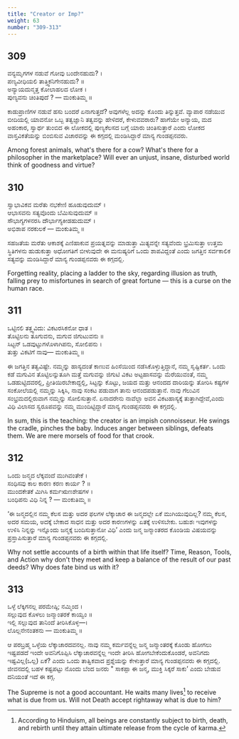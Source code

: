 ```yaml
---
title: "Creator or Imp?"
weight: 63
number: "309-313"
---
```


## 309

ವನ್ಯಮೃಗಗಳ ನಡುವೆ ಗೋವು ಬಂದೇನಹುದು? ।  
ಪಣ್ಯವೀಧಿಯಲಿ ತಾತ್ತ್ವಿಕನಿಗೇನಹುದು‌? ॥  
ಅನ್ಯಾಯದುನ್ಮತ್ತ ಕೋಲಾಹಲದ ಲೋಕ ।  
ಪುಣ್ಯವನು ಚಿಂತಿಪುದೆ ? — ಮಂಕುತಿಮ್ಮ ॥

ಕಾಡುಪ್ರಾಣಿಗಳ ನಡುವೆ ಹಸು ಬಂದರೆ ಏನಾಗುತ್ತದೆ? ಅವುಗಳೆಲ್ಲ ಅದನ್ನು ಕೊಂದು ತಿನ್ನುತ್ತವೆ. ವ್ಯಾಪಾರ ನಡೆಯುವ ಬೀದಿಯಲ್ಲಿ ಯಾವನೋ ಒಬ್ಬ ತತ್ವಜ್ಞಾನಿ ತತ್ವವನ್ನು ಹೇಳಿದರೆ, ಕೇಳುವವರಾರು? ಹಾಗೆಯೇ ಅನ್ಯಾಯ, ಮದ ಅಹಂಕಾರ, ಸ್ವಾರ್ಥ ತುಂಬಿದ ಈ ಲೋಕದಲ್ಲಿ ಪುಣ್ಯಕೆಲಸದ ಬಗ್ಗೆ ಯಾರು ಚಿಂತಿಸುತ್ತಾರೆ ಎಂದು ಲೋಕದ ವಾಸ್ತವಿಕತೆಯನ್ನು ಬಿಂಬಿಸುವ ವಿಚಾರವನ್ನು ಈ ಕಗ್ಗದಲ್ಲಿ ಮಂಡಿಸಿದ್ದಾರೆ ಮಾನ್ಯ ಗುಂಡಪ್ಪನವರು.

Among forest animals, what's there for a cow? What's there for a philosopher in the marketplace? Will ever an unjust, insane, disturbed world think of goodness and virtue?

## 310

ಸ್ವಾಭಾವಿಕವ ಮರೆತು ನಭಕೇಣಿ ಹೂಡುವುದುಮ್ ।  
ಆಭಾಸವನು ಸತ್ಯವೊಂದು ಬೆಮಿಸುವುದುಮ್ ॥  
ಸೌಭಾಗ್ಯಗಳನರಸಿ ದೌರ್ಭಾಗ್ಯಕೀಡಹುದುಮ್ ।  
ಅಭಿಶಾಪ ನರಕುಲಕೆ — ಮಂಕುತಿಮ್ಮ ॥

ಸಹಜತೆಯ ಮರೆತು ಆಕಾಶಕ್ಕೆ ಎಣಿಹಾಕುವ ಪ್ರಯತ್ನವನ್ನು ಮಾಡುತ್ತಾ ಮಿತ್ಯವನ್ನೇ ಸತ್ಯವೆಂದು ಭ್ರಮಿಸುತ್ತಾ ಉತ್ತಮ ಸ್ಥಿತಿಗಳನು ಹುಡುಕುತ್ತಾ ಅಧೋಗತಿಗೆ ಬೀಳುವುದೇ ಈ ಮನುಷ್ಯರಿಗೆ ಒಂದು ಶಾಪವಿದ್ದಂತೆ ಎಂದು ಜಗತ್ತಿನ ಸರ್ವಕಾಲಿಕ ಸತ್ಯವನ್ನು ಮಂಡಿಸಿದ್ದಾರೆ ಮಾನ್ಯ ಗುಂಡಪ್ಪನವರು ಈ ಕಗ್ಗದಲ್ಲಿ.

Forgetting reality, placing a ladder to the sky, regarding illusion as truth, falling prey to misfortunes in search of great fortune — this is a curse on the human race.

## 311

ಒಟ್ಟಿನಲಿ ತತ್ತ್ವವಿದು: ವಿಕಟರಸಿಕನೋ ಧಾತ ।  
ತೊಟ್ಟಿಲನು ತೂಗುವನು, ಮಗುವ ಜಿಗುಟುವನು ॥  
ಸಿಟ್ಟನ್ ಒಡವುಟ್ಟುಗಳೊಳಾಗಿಪನು, ಸೋಲಿಪನು ।  
ತುತ್ತು ವಿಕಟಿಗೆ ನಾವು— ಮಂಕುತಿಮ್ಮ ॥

ಈ ಜಗತ್ತಿನ ತತ್ವವಿಷ್ಟೇ. ನಮ್ಮನ್ನು ಹಾಸ್ಯದಂತೆ ಕಾಣುವ ಹಿಂಸೆಯಿಂದ ನಡೆಸಿಕೊಳ್ಳುತ್ತಿದ್ದಾನೆ, ನಮ್ಮ ಸೃಷ್ಟಿಕರ್ತ. ಒಂದು ಕಡೆ ಮಗುವಿನ ತೊಟ್ಟಿಲನ್ನುತೂಗಿ ಮತ್ತೆ ಮಗುವನ್ನು ಜಿಗುಟಿ ವಿಕಟ ಅಟ್ಟಹಾಸವನ್ನು ಮೆರೆಯುವಂತೆ, ನಮ್ಮ ಒಡಹುಟ್ಟಿದವರಲ್ಲಿ, ಪ್ರೀತಿಯಿರಬೇಕಾದ್ದಲ್ಲಿ, ಸಿಟ್ಟನ್ನು ಕೊಟ್ಟು, ಜಯದ ಮತ್ತು ಆನಂದದ ದಾರಿಯನ್ನು ತೋರಿಸಿ ಕಷ್ಟಗಳ ಸಂಕೋಲೆಯಲ್ಲಿ ನಮ್ಮನ್ನು ಸಿಕ್ಕಿಸಿ, ನಾವು ಸಂಕಟ ಪಡುವಾಗ ತಾನು ಆನಂದಪಡುತ್ತಾನೆ. ನಾವು ಗೆಲುವಿನ ಸಂಭ್ರಮದಲ್ಲಿರುವಾಗ ನಮ್ಮನ್ನು ಸೋಲಿಸುತ್ತಾನೆ. ಏನಾದರೇನು ನಾವೆಲ್ಲಾ ಅವನ ವಿಕಟಹಾಸ್ಯಕ್ಕೆ ತುತ್ತಾಗಿದ್ದೇವೆ,ಎಂದು ವಿಧಿ ವಿಲಾಸದ ಸ್ವರೂಪವನ್ನು ನಮ್ಮ ಮುಂದಿಟ್ಟಿದ್ದಾರೆ ಮಾನ್ಯ ಗುಂಡಪ್ಪನವರು ಈ ಕಗ್ಗದಲ್ಲಿ.

In sum, this is the teaching: the creator is an impish connoisseur. He swings the cradle, pinches the baby. Induces anger between siblings, defeats them. We are mere morsels of food for that crook.

## 312

ಒಂದು ಜನ್ಮದ ಲೆಕ್ಕವಂದೆ ಮುಗಿವಂತೇಕೆ ।  
ಸಂಧಿಸವು ಕಾಲ ಕಾರಣ ಕರಣ ಕಾರ್ಯ ? ॥  
ಮುಂದಕೇತಕೆ ಮಿಗಿಸಿ ಕರ್ಮಋಣಶೇಷಗಳ ।  
ಬಂಧಿಪನು ವಿಧಿ ನಿನ್ನ ? — ಮಂಕುತಿಮ್ಮ ॥

‘ಈ ಜನ್ಮದಲ್ಲಿನ ನಮ್ಮ ಕೆಲಸ ಮತ್ತು ಅದರ ಫಲಗಳ ಲೆಕ್ಕಾಚಾರ ಈ ಜನ್ಮದಲ್ಲೇ ಏಕೆ ಮುಗಿಯುವುದಿಲ್ಲ? ನಮ್ಮ ಕೆಲಸ, ಅದರ ಸಮಯ, ಅದಕ್ಕೆ ಬೇಕಾದ ಸಾಧನ ಮತ್ತು ಅದರ ಕಾರಣಗಳನ್ನು ಏತಕ್ಕೆ ಉಳಿಸಬೇಕು. ಬಹುಶಃ ಇವುಗಳನ್ನು ಉಳಿಸಿ ನಿನ್ನನ್ನು ಇನ್ನೊಂದು ಜನ್ಮಕ್ಕೆ ಬಂದಿಸುತ್ತಾನೋ ವಿಧಿ’ ಎಂದು ಜನ್ಮ ಜನ್ಮಾಂತರದ ಕೊಂಡಿಯ ವಿಷಯವನ್ನು ಪ್ರಸ್ತಾಪಿಸುತ್ತಾರೆ ಮಾನ್ಯ ಗುಂಡಪ್ಪನವರು ಈ ಕಗ್ಗದಲ್ಲಿ.

Why not settle accounts of a birth within that life itself? Time, Reason, Tools, and Action why don't they meet and keep a balance of the result of our past deeds? Why does fate bind us with it?

## 313

ಒಳ್ಳೆ ಲೆಕ್ಕಿಗನಲ್ಲ ಪರಮೇಷ್ಠಿ; ನಮ್ಮಿಂದ ।  
ಸಲ್ಲುವುದ ಕೊಳಲು ಜನ್ಮಾಂತರಕೆ ಕಾಯ್ವಂ ॥  
ಇಲ್ಲಿ ಸಲ್ಲುವುದ ತಾನಿಂದೆ ತೀರಿಸಿಕೊಳ್ಳ—।  
ಲೊಲ್ಲನೇನಂತಕನು — ಮಂಕುತಿಮ್ಮ ॥

ಆ ಪರಬ್ರಹ್ಮ ಒಳ್ಳೆಯ ಲೆಕ್ಕಾಚಾರದವನಲ್ಲ. ನಾವು ನಮ್ಮ ಕರ್ಮವನ್ನೆಲ್ಲ ಜನ್ಮ ಜನ್ಮಾಂತರಕ್ಕೆ ಕೊಂಡು ಹೋಗಲು ಇಷ್ಟಪಡದೆ ಇಂದೇ ಅವನಿಗೊಪ್ಪಿಸಿ ಲೆಕ್ಕಾಚಾರವನ್ನೆಲ್ಲ ಇಂದೇ ತೀರಿಸಿ ಹೋಗಬೇಕೆಂದುಕೊಂಡರೆ, ಅವನಿಗದು ಇಷ್ಟವಿಲ್ಲ(ಒಲ್ಲ) ಏಕೆ? ಎಂದು ಒಂದು ತಾತ್ವಿಕವಾದ ಪ್ರಶ್ನೆಯನ್ನು ಕೇಳುತ್ತಾರೆ ಮಾನ್ಯ ಗುಂಡಪ್ಪನವರು ಈ ಕಗ್ಗದಲ್ಲಿ. ಜೀವನದಲ್ಲಿ ಬಹಳ ಕಷ್ಟಪಟ್ಟು ನೊಂದು ಬೆಂದ ಜನರು \" ಸಾಕಪ್ಪಾ ಈ ಜನ್ಮ, ಮುಕ್ತಿ ಸಿಕ್ಕರೆ ಸಾಕು’ ಎಂದು ಬೇಡುವ ದನಿಯಂತೆ ಇದೆ ಈ ಕಗ್ಗ.

The Supreme is not a good accountant. He waits many lives[^113] to receive what is due from us. Will not Death accept rightaway what is due to him?

[^113]:
    According to Hinduism, all beings are constantly subject to birth, death, and
    rebirth until they attain ultimate release from the cycle of karma.

